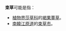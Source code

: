 {{Disambiguation}}
'''束草'''可能是指：
*[[植物界|植物界]][[莎草科|莎草科]]的[[褐果薹草|褐果薹草]]。
*[[南韓|南韓]][[江原道_(韓國)|江原道]]的[[束草市|束草市]]。